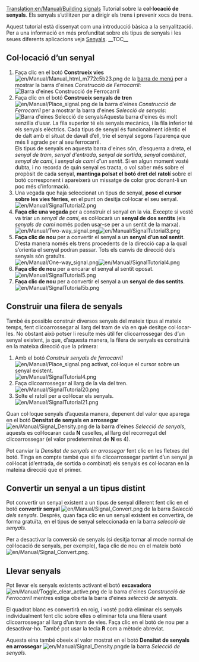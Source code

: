 [[Translation:en/Manual/Building signals]]
{{ca/Manual/Tutorial/Tutorial}}
Tutorial sobre la '''col·locació de senyals'''. Els senyals s’utilitzen per a dirigir els trens i prevenir xocs de trens.

Aquest tutorial està dissenyat com una introducció bàsica a la senyalització. Per a una informació en més profunditat sobre els tipus de senyals i les seues diferents aplicacions veja [[ca/Manual/Senyals|Senyals]].
__TOC__
== Col·locació d’un senyal ==
#Faça clic en el botó '''Construeix vies''' [[File:en/Manual/Manual html m772c5b23.png]] de la [[ca/Manual/Interfície del joc#barra-de-menu|barra de menú]] per a mostrar la barra d'eines ''Construcció de Ferrocarril'':<br/>[[File:ca/Manual/Railroad Construction.png|none|frame|Barra d'eines Construcció de Ferrocarril]]
#Faça clic en el botó '''Construeix senyals de tren''' [[File:en/Manual/Place signal.png]] de la barra d'eines ''Construcció de Ferrocarril'' per a mostrar la barra d'eines ''Selecció de senyals'':<br/>[[File:ca/Manual/Signal Selection.png|none|frame|Barra d'eines Selecció de senyals]]Aquesta barra d'eines és molt senzilla d’usar. La fila superior té els senyals mecànics, i la fila inferior té els senyals elèctrics. Cada tipus de senyal és funcionalment idèntic el de dalt amb el situat de davall d’ell, trie el senyal segons l’aparença que més li agrade per al seu ferrocarril.<br/>Els tipus de senyals en aquesta barra d'eines són, d’esquerra a dreta, el ''senyal de tram'', ''senyal d'entrada'', ''senyal de sortida'', ''senyal combinat'', ''senyal de camí'', i ''senyal de camí d'un sentit''. Si en algun moment vosté dubta, i no recorda de quin senyal es tracta, o vol saber més sobre el propòsit de cada senyal, '''mantinga polsat el botó dret del ratolí''' sobre el botó corresponent i apareixerà un missatge de color groc donant-li un poc més d’informació.
#Una vegada que haja seleccionat un tipus de senyal, '''pose el cursor sobre les vies fèrries''', en el punt on desitja col·locar el seu senyal.<br/>[[File:en/Manual/SignalTutorial2.png|none|frame]]
#'''Faça clic una vegada''' per a construir el senyal en la via. Excepte si vosté va triar un ''senyal de camí'', es col·locarà un '''senyal de dos sentits''' (els ''senyals de camí'' només poden usar-se per a un sentit de la marxa).<br/>[[File:en/Manual/Two-way signal.png|frame|left]][[File:en/Manual/SignalTutorial3.png|none|frame]]
#'''Faça clic de nou''' per a convertir el senyal a un '''senyal d’un sol sentit'''. D’esta manera només els trens procedents de la direcció cap a la qual s’orienta el senyal podran passar. Tots els canvis de direcció dels senyals són gratuïts.<br/>[[File:en/Manual/One-way signal.png|frame|left]][[File:en/Manual/SignalTutorial4.png|none|frame]]
#'''Faça clic de nou''' per a encarar el senyal al sentit oposat.<br/>[[File:en/Manual/SignalTutorial5.png|none|frame]]
#'''Faça clic de nou''' per a convertir el senyal a un '''senyal de dos sentits'''.<br/>[[File:en/Manual/SignalTutorial5b.png|none|frame]]

== Construir una filera de senyals ==
També és possible construir diversos senyals del mateix tipus al mateix temps, fent clicoarrossegar al llarg del tram de via en què desitge col·locar-les. No obstant això potser li resulte més útil fer clicoarrossegar des d’un senyal existent, ja que, d’aquesta manera, la filera de senyals es construirà en la mateixa direcció que la primera:
#Amb el botó ''Construir senyals de ferrocarril'' [[File:en/Manual/Place signal.png]] activat, col·loque el cursor sobre un senyal existent.<br/>[[File:en/Manual/SignalTutorial4.png|none|frame]]
#Faça clicoarrossegar al llarg de la via del tren.<br/>[[File:en/Manual/SignalTutorial20.png|none|frame]]
#Solte el ratolí per a col·locar els senyals.<br/>[[File:en/Manual/SignalTutorial21.png|none|frame]]

Quan col·loque senyals d’aquesta manera, depenent del valor que aparega en el botó '''Densitat de senyals en arrossegar''' [[File:en/Manual/Signal Density.png]] de la barra d'eines ''Selecció de senyals'', aquests es col·locaran cada '''N''' caselles, al llarg del recorregut del clicoarrossegar (el valor predeterminat de '''N''' es 4).

Pot canviar la ''Densitat de senyals en arrossegar'' fent clic en les fletxes del botó. Tinga en compte també que si fa clicoarrossegar partint d’un senyal ja col·locat (d’entrada, de sortida o combinat) els senyals es col·locaran en la mateixa direcció que el primer.

== Convertir un senyal a un tipus distint ==
Pot convertir un senyal existent a un tipus de senyal diferent fent clic en el botó '''convertir senyal''' [[File:en/Manual/Signal Convert.png]] de la barra ''Selecció dels senyals''. Després, quan faça clic en un senyal existent es convertirà, de forma gratuïta, en el tipus de senyal seleccionada en la barra ''selecció de senyals''.

Per a desactivar la conversió de senyals (si desitja tornar al mode normal de col·locació de senyals, per exemple), faça clic de nou en el mateix botó [[File:en/Manual/Signal Convert.png]].

== Llevar senyals ==
Pot llevar els senyals existents activant el botó '''excavadora''' [[File:en/Manual/Toggle clear active.png]] de la barra d'eines ''Construcció de Ferrocarril'' mentres estiga oberta la barra d'eines ''selecció de senyals''.

El quadrat blanc es convertirà en roig, i vosté podrà eliminar els senyals individualment fent clic sobre elles o eliminar tota una filera usant clicoarrossegar al llarg d’un tram de vies. Faça clic en el botó de nou per a desactivar-ho. També pot usar la tecla '''R''' com a mètode abreviat.

Aquesta eina també obeeix al valor mostrat en el botó '''Densitat de senyals en arrossegar''' [[File:en/Manual/Signal Density.png]]de la barra ''Selecció de senyals''.